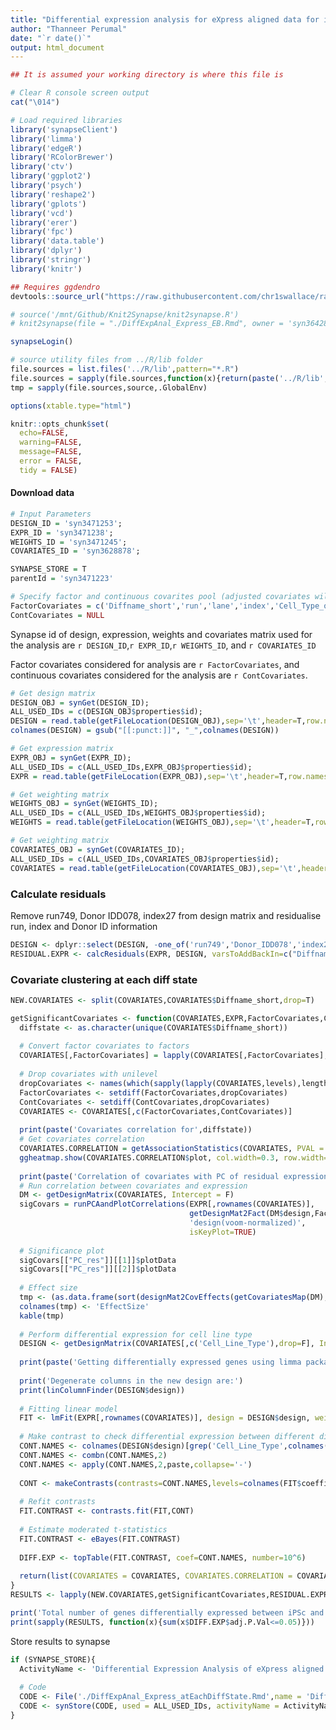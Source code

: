 ```yaml
---
title: "Differential expression analysis for eXpress aligned data for iPSc vs hESc at each diff state"
author: "Thanneer Perumal"
date: "`r date()`"
output: html_document
---
```


```r
## It is assumed your working directory is where this file is

# Clear R console screen output
cat("\014")

# Load required libraries
library('synapseClient')
library('limma')
library('edgeR')
library('RColorBrewer')
library('ctv')
library('ggplot2')
library('psych')
library('reshape2')
library('gplots')
library('vcd')
library('erer')
library('fpc')
library('data.table')
library('dplyr')
library('stringr')
library('knitr')

## Requires ggdendro
devtools::source_url("https://raw.githubusercontent.com/chr1swallace/random-functions/master/R/ggplot-heatmap.R")

# source('/mnt/Github/Knit2Synapse/knit2synapse.R')
# knit2synapse(file = "./DiffExpAnal_Express_EB.Rmd", owner = 'syn3642859', wikiName = "Differential Expression Analysis Express EB",overwrite=F)

synapseLogin()

# source utility files from ../R/lib folder
file.sources = list.files('../R/lib',pattern="*.R")
file.sources = sapply(file.sources,function(x){return(paste('../R/lib',x,sep='/'))})
tmp = sapply(file.sources,source,.GlobalEnv)

options(xtable.type="html")

knitr::opts_chunk$set(
  echo=FALSE,
  warning=FALSE,
  message=FALSE,
  error = FALSE,
  tidy = FALSE)
```

#### Download data

```r
# Input Parameters
DESIGN_ID = 'syn3471253';
EXPR_ID = 'syn3471238';
WEIGHTS_ID = 'syn3471245';
COVARIATES_ID = 'syn3628878';

SYNAPSE_STORE = T
parentId = 'syn3471223'

# Specify factor and continuous covarites pool (adjusted covariates will only be the subset of these covariates)
FactorCovariates = c('Diffname_short','run','lane','index','Cell_Type_of_Origin', 'Cell_Line_of_Origin', 'Tissue_of_Origin', 'Reprogramming_Vector_Type','Reprogramming_Gene_Combination', 'Donor_Life_Stage','Originating_Lab','Gender','Donor_ID','Disease','Race','Ethnicity','Cell_Line_Type')
ContCovariates = NULL
```
Synapse id of design, expression, weights and covariates matrix used for the analysis are `r DESIGN_ID`,`r EXPR_ID`,`r WEIGHTS_ID`, and `r COVARIATES_ID`

Factor covariates considered for analysis are `r FactorCovariates`, and continuous covariates considered for the analysis are `r ContCovariates`.

```r
# Get design matrix
DESIGN_OBJ = synGet(DESIGN_ID);
ALL_USED_IDs = c(DESIGN_OBJ$properties$id);
DESIGN = read.table(getFileLocation(DESIGN_OBJ),sep='\t',header=T,row.names=1, check.names=FALSE)
colnames(DESIGN) = gsub("[[:punct:]]", "_",colnames(DESIGN))

# Get expression matrix
EXPR_OBJ = synGet(EXPR_ID);
ALL_USED_IDs = c(ALL_USED_IDs,EXPR_OBJ$properties$id);
EXPR = read.table(getFileLocation(EXPR_OBJ),sep='\t',header=T,row.names=1, check.names=FALSE)

# Get weighting matrix
WEIGHTS_OBJ = synGet(WEIGHTS_ID);
ALL_USED_IDs = c(ALL_USED_IDs,WEIGHTS_OBJ$properties$id);
WEIGHTS = read.table(getFileLocation(WEIGHTS_OBJ),sep='\t',header=T,row.names=1, check.names=FALSE)

# Get weighting matrix
COVARIATES_OBJ = synGet(COVARIATES_ID);
ALL_USED_IDs = c(ALL_USED_IDs,COVARIATES_OBJ$properties$id);
COVARIATES = read.table(getFileLocation(COVARIATES_OBJ),sep='\t',header=T,row.names=1, check.names=FALSE)
```

### Calculate residuals
Remove run749, Donor IDD078, index27 from design matrix and residualise run, index and Donor ID information
```r
DESIGN <- dplyr::select(DESIGN, -one_of('run749','Donor_IDD078','index27'))
RESIDUAL.EXPR <- calcResiduals(EXPR, DESIGN, varsToAddBackIn=c("Diffname_shortDE","Diffname_shortEB","Diffname_shortECTO","Diffname_shortMESO_EARLY", "Diffname_shortMESO_LATE", "Diffname_shortSC"), sampleWeights=as.matrix(WEIGHTS))
```

### Covariate clustering at each diff state
```r
NEW.COVARIATES <- split(COVARIATES,COVARIATES$Diffname_short,drop=T)

getSignificantCovariates <- function(COVARIATES,EXPR,FactorCovariates,ContCovariates){
  diffstate <- as.character(unique(COVARIATES$Diffname_short))
  
  # Convert factor covariates to factors
  COVARIATES[,FactorCovariates] = lapply(COVARIATES[,FactorCovariates], factor)
  
  # Drop covariates with unilevel
  dropCovariates <- names(which(sapply(lapply(COVARIATES,levels),length) == 1))
  FactorCovariates <- setdiff(FactorCovariates,dropCovariates)
  ContCovariates <- setdiff(ContCovariates,dropCovariates)
  COVARIATES <- COVARIATES[,c(FactorCovariates,ContCovariates)]
  
  print(paste('Covariates correlation for',diffstate))
  # Get covariates correlation
  COVARIATES.CORRELATION = getAssociationStatistics(COVARIATES, PVAL = 1)  
  ggheatmap.show(COVARIATES.CORRELATION$plot, col.width=0.3, row.width=0.15)
  
  print(paste('Correlation of covariates with PC of residual expression for',diffstate))
  # Run correlation between covariates and expression
  DM <- getDesignMatrix(COVARIATES, Intercept = F)
  sigCovars = runPCAandPlotCorrelations(EXPR[,rownames(COVARIATES)],
                                        getDesignMat2Fact(DM$design,FactorCovariates),
                                        'design(voom-normalized)', 
                                        isKeyPlot=TRUE)
  
  # Significance plot
  sigCovars[["PC_res"]][[1]]$plotData
  sigCovars[["PC_res"]][[2]]$plotData
  
  # Effect size
  tmp <- (as.data.frame(sort(designMat2CovEffects(getCovariatesMap(DM),sigCovars$Effects.significantCovars),decreasing=T)))
  colnames(tmp) <- 'EffectSize'
  kable(tmp)  
  
  # Perform differential expression for cell line type
  DESIGN <- getDesignMatrix(COVARIATES[,c('Cell_Line_Type'),drop=F], Intercept = F)
  
  print(paste('Getting differentially expressed genes using limma package with following co-efficients',paste(colnames(DESIGN$design),collapse=','),'in linear model',sep=' '))
  
  print('Degenerate columns in the new design are:')
  print(linColumnFinder(DESIGN$design))
      
  # Fitting linear model
  FIT <- lmFit(EXPR[,rownames(COVARIATES)], design = DESIGN$design, weights = WEIGHTS[,rownames(COVARIATES)])
    
  # Make contrast to check differential expression between different differentiation stages
  CONT.NAMES <- colnames(DESIGN$design)[grep('Cell_Line_Type',colnames(DESIGN$design))]
  CONT.NAMES <- combn(CONT.NAMES,2)
  CONT.NAMES <- apply(CONT.NAMES,2,paste,collapse='-')
  
  CONT <- makeContrasts(contrasts=CONT.NAMES,levels=colnames(FIT$coefficients))
  
  # Refit contrasts
  FIT.CONTRAST <- contrasts.fit(FIT,CONT)
  
  # Estimate moderated t-statistics
  FIT.CONTRAST <- eBayes(FIT.CONTRAST)
  
  DIFF.EXP <- topTable(FIT.CONTRAST, coef=CONT.NAMES, number=10^6)
  
  return(list(COVARIATES = COVARIATES, COVARIATES.CORRELATION = COVARIATES.CORRELATION, sigCovars=sigCovars, DIFF.EXP = DIFF.EXP, FIT = FIT))
}
RESULTS <- lapply(NEW.COVARIATES,getSignificantCovariates,RESIDUAL.EXPR,FactorCovariates,ContCovariates)

print('Total number of genes differentially expressed between iPSc and hESc in each differentiation stages are')
print(sapply(RESULTS, function(x){sum(x$DIFF.EXP$adj.P.Val<=0.05)}))
```

Store results to synapse

```r
if (SYNAPSE_STORE){  
  ActivityName <- 'Differential Expression Analysis of eXpress aligned data at each differentiation stages'
  
  # Code
  CODE <- File('./DiffExpAnal_Express_atEachDiffState.Rmd',name = 'Differential Expression Analysis Express iPScVshESc',parentId = parentId)
  CODE <- synStore(CODE, used = ALL_USED_IDs, activityName = ActivityName, executed = '')  
}
```
